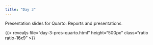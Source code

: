 ---
title: "Day 3"
---

Presentation slides for Quarto: Reports and presentations.

{{< revealjs file="day-3-pres-quarto.html" height="500px" class="ratio ratio-16x9" >}}
